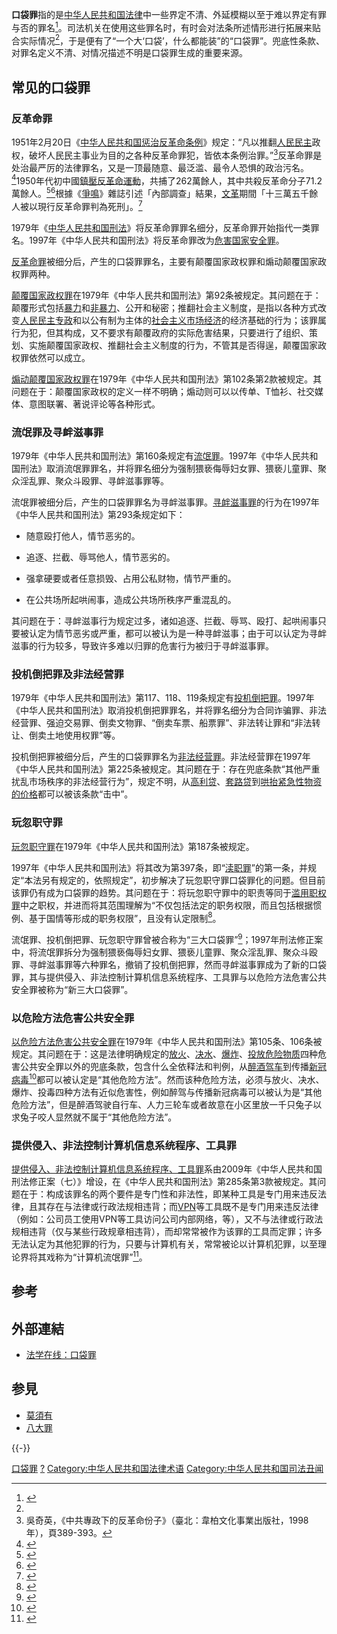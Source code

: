 {{Expand|time=2018-03-20T02:09:15+00:00}}
{{original research|time=2018-04-14T16:48:06+00:00}}
{{legal}}
'''口袋罪'''指的是[[中华人民共和国法律|中华人民共和国法律]]中一些界定不清、外延模糊以至于难以界定有罪与否的罪名<ref name=zhang-pocket-xxzs>{{cite journal|author1=张训|title=口袋罪视域下的寻衅滋事罪研究|journal=政治与法律|issue=2013-3|url=http://article.chinalawinfo.com/ArticleFullText.aspx?ArticleId=78400|accessdate=2016-01-25}}</ref>。司法机关在使用这些罪名时，有时会对法条所述情形进行拓展来贴合实际情况<ref name=zhang-pocket-xxzs/>，于是便有了“一个大‘口袋’，什么都能装”的“口袋罪”。兜底性条款、对罪名定义不清、对情况描述不明是口袋罪生成的重要来源。

== 常见的口袋罪 ==


=== 反革命罪 ===
1951年2月20日《[[中华人民共和国惩治反革命条例|中华人民共和国惩治反革命条例]]》规定：“凡以推翻[[人民民主专政|人民民主]]政权，破坏人民民主事业为目的之各种反革命罪犯，皆依本条例治罪。”<ref>吳奇英，《中共專政下的反革命份子》（臺北：韋柏文化事業出版社，1998年），頁389-393。</ref>反革命罪是处治最严厉的法律罪名，又是一顶最随意、最泛滥、最令人恐惧的政治污名。<ref name="高全喜2015">{{cite book|author=高全喜|title=政治宪法学纲要|url=https://books.google.com/books?id=sQHJCQAAQBAJ&pg=PT97|date=2015-06-05|publisher=中央编译局|pages=97|isbn=9787511720788}}</ref>1950年代初中國[[鎮壓反革命運動|鎮壓反革命運動]]，共捕了262萬餘人，其中共殺反革命分子71.2萬餘人。<ref name="ccdy00">{{cite web|title=镇反毛泽东嫌杀人少 定指标千分之一终超过|url=http://www.ccdy.cn/lishi/gouchen/201208/t20120817_359931.htm|accessdate=2013-11-06|work=2012-08-17|publisher=中国文化传媒网|archiveurl=https://web.archive.org/web/20170903075834/http://www.ccdy.cn/lishi/gouchen/201208/t20120817_359931.htm|archivedate=2017-09-03|deadurl=yes}}</ref><ref name="dwnews00">{{cite web|title=镇反运动各地处决人数有指标|url=http://history.dwnews.com/news/2013-10-03/59334485-all.html|accessdate=2013-11-06|work=2013-10-03|publisher=多维新闻|dead-url=yes|archive-url=https://web.archive.org/web/20140904183420/http://history.dwnews.com/news/2013-10-03/59334485-all.html|archive-date=2014-09-04}}</ref>根據《[[爭鳴|爭鳴]]》雜誌引述「內部調查」結果，[[文革|文革]]期間「十三萬五千餘人被以現行反革命罪判為死刑」。<ref name="宋永毅2016">{{cite book|author=宋永毅|title=文革五十年: 毛泽东遗产和当代中国|url=https://books.google.com/books?id=HWBIDQAAQBAJ&pg=PT79|year=2016年|publisher=明鏡出版社|isbn=978-1-63032-898-6|page=79}}</ref>

1979年《[[中华人民共和国刑法|中华人民共和国刑法]]》将反革命罪罪名细分，反革命罪开始指代一类罪名。1997年《中华人民共和国刑法》将反革命罪改为[[危害国家安全罪|危害国家安全罪]]。

[[反革命罪|反革命罪]]被细分后，产生的口袋罪罪名，主要有颠覆国家政权罪和煽动颠覆国家政权罪两种。

[[颠覆国家政权罪|颠覆国家政权罪]]在1979年《中华人民共和国刑法》第92条被规定。其问题在于：颠覆形式包括[[暴力|暴力]]和[[非暴力|非暴力]]、公开和秘密；推翻社会主义制度，是指以各种方式改变[[人民民主专政|人民民主专政]]和以公有制为主体的[[社会主义市场经济|社会主义市场经济]]的经济基础的行为；该罪属行为犯，但其构成，又不要求有颠覆政府的实际危害结果，只要进行了组织、策划、实施颠覆国家政权、推翻社会主义制度的行为，不管其是否得逞，颠覆国家政权罪依然可以成立。

[[煽动颠覆国家政权罪|煽动颠覆国家政权罪]]在1979年《中华人民共和国刑法》第102条第2款被规定。其问题在于：颠覆国家政权的定义一样不明确；煽动则可以以传单、T恤衫、社交媒体、意图联署、著说评论等各种形式。

=== 流氓罪及寻衅滋事罪 ===
1979年《中华人民共和国刑法》第160条规定有[[流氓罪|流氓罪]]。1997年《中华人民共和国刑法》取消流氓罪罪名，并将罪名细分为强制猥亵侮辱妇女罪、猥亵儿童罪、聚众淫乱罪、聚众斗殴罪、寻衅滋事罪等。

流氓罪被细分后，产生的口袋罪罪名为寻衅滋事罪。[[寻衅滋事罪|寻衅滋事罪]]的行为在1997年《中华人民共和国刑法》第293条规定如下： 

*随意殴打他人，情节恶劣的。

*追逐、拦截、辱骂他人，情节恶劣的。

*强拿硬要或者任意损毁、占用公私财物，情节严重的。

*在公共场所起哄闹事，造成公共场所秩序严重混乱的。

其问题在于：寻衅滋事行为规定过多，诸如追逐、拦截、辱骂、殴打、起哄闹事只要被认定为情节恶劣或严重，都可以被认为是一种寻衅滋事；由于可以认定为寻衅滋事的行为较多，导致许多难以归罪的危害行为被归于寻衅滋事罪。

=== 投机倒把罪及非法经营罪 ===
1979年《中华人民共和国刑法》第117、118、119条规定有[[投机倒把罪|投机倒把罪]]。1997年《中华人民共和国刑法》取消投机倒把罪罪名，并将罪名细分为合同诈骗罪、非法经营罪、强迫交易罪、倒卖文物罪、“倒卖车票、船票罪”、非法转让罪和“非法转让、倒卖土地使用权罪”等。

投机倒把罪被细分后，产生的口袋罪罪名为[[非法经营罪|非法经营罪]]。非法经营罪在1997年《中华人民共和国刑法》第225条被规定。其问题在于：存在兜底条款“其他严重扰乱市场秩序的非法经营行为”，规定不明，从[[高利贷|高利贷]]、[[套路贷|套路贷]]到[[哄抬物价|哄抬紧急性物资的价格]]都可以被该条款“击中”。

=== 玩忽职守罪 ===
[[玩忽职守罪|玩忽职守罪]]在1979年《中华人民共和国刑法》第187条被规定。

1997年《中华人民共和国刑法》将其改为第397条，即“[[渎职罪|渎职罪]]”的第一条，并规定“本法另有规定的，依照规定”，初步解决了玩忽职守罪口袋罪化的问题。但目前该罪仍有成为口袋罪的趋势。其问题在于：将玩忽职守罪中的职责等同于[[滥用职权罪|滥用职权罪]]中之职权，并进而将其范围理解为“不仅包括法定的职务权限，而且包括根据惯例、基于国情等形成的职务权限”，且没有认定限制<ref>{{Cite web|title=玩忽职守罪中的职责界分应予明确|url=http://www.sohu.com/a/159446200_391398|accessdate=2020-03-23|work=www.sohu.com|language=en|archive-date=2020-03-23|archive-url=https://web.archive.org/web/20200323092749/https://www.sohu.com/a/159446200_391398|dead-url=no}}</ref>。

流氓罪、投机倒把罪、玩忽职守罪曾被合称为“三大口袋罪”<ref name="pocket-bad-rep">{{cite news|author1=余丰泳|title=口袋罪的坏名声及冷思考|url=http://article.chinalawinfo.com/ArticleFullText.aspx?ArticleId=90461|accessdate=2016-01-25|agency=检察日报|date=2015-05-06|archive-date=2018-04-01|archive-url=https://web.archive.org/web/20180401150218/http://article.chinalawinfo.com/ArticleFullText.aspx?ArticleId=90461|dead-url=no}}</ref>；1997年刑法修正案中，将流氓罪拆分为强制猥亵侮辱妇女罪、猥亵儿童罪、聚众淫乱罪、聚众斗殴罪、寻衅滋事罪等六种罪名，撤销了投机倒把罪，然而寻衅滋事罪成为了新的口袋罪，其与提供侵入、非法控制计算机信息系统程序、工具罪与以危险方法危害公共安全罪被称为“新三大口袋罪”。

=== 以危险方法危害公共安全罪 ===
[[以危险方法危害公共安全罪|以危险方法危害公共安全罪]]在1979年《中华人民共和国刑法》第105条、106条被规定。其问题在于：这是法律明确规定的[[放火罪|放火]]、[[决水罪|决水]]、[[爆炸罪|爆炸]]、[[投放危险物质罪|投放危险物质]]四种危害公共安全罪以外的兜底条款，包含什么全依释法和判例，从[[醉酒驾车|醉酒驾车]]到传播[[严重急性呼吸系统综合征冠状病毒2|新冠病毒]]<ref>{{Cite web|title=危害公共安全罪妨害传染病防治罪如何区分适用-中国法院网|url=https://www.chinacourt.org/article/detail/2020/03/id/4855877.shtml|accessdate=2020-03-23|work=www.chinacourt.org|archive-date=2020-03-23|archive-url=https://web.archive.org/web/20200323090642/https://www.chinacourt.org/article/detail/2020/03/id/4855877.shtml|dead-url=no}}</ref>都可以被认定是“其他危险方法”。然而该种危险方法，必须与放火、决水、爆炸、投毒四种方法有近似危害性，例如醉驾与传播新冠病毒可以被认为是“其他危险方法”，但是醉酒驾驶自行车、人力三轮车或者故意在小区里放一千只兔子以求兔子咬人显然就不属于“其他危险方法”。

=== 提供侵入、非法控制计算机信息系统程序、工具罪 ===
[[提供侵入、非法控制计算机信息系统的程序、工具罪|提供侵入、非法控制计算机信息系统程序、工具罪]]系由2009年《中华人民共和国刑法修正案（七）》增设，在《中华人民共和国刑法》第285条第3款被规定。其问题在于：构成该罪名的两个要件是专门性和非法性，即某种工具是专门用来违反法律，且其存在与法律或行政法规相违背；而[[VPN|VPN]]等工具既不是专门用来违反法律（例如：公司员工使用VPN等工具访问公司内部网络，等），又不与法律或行政法规相违背（仅与某些行政规章相违背），而却常常被作为该罪的工具而定罪；许多无法认定为其他犯罪的行为，只要与计算机有关，常常被论以计算机犯罪，以至理论界将其戏称为“计算机流氓罪”<ref>{{Cite news|url=https://news.sina.com.cn/o/2018-10-16/doc-ifxeuwws4967387.shtml|title=法治的细节︱警惕“计算机流氓罪”|date=2018-10-16|accessdate=2019-03-12|work=澎湃新闻|archive-date=2019-06-02|archive-url=https://web.archive.org/web/20190602210528/https://news.sina.com.cn/o/2018-10-16/doc-ifxeuwws4967387.shtml}}</ref>。

== 参考 ==
{{reflist}}

==外部連結==
* [http://article.chinalawinfo.com/ArticleList.aspx?KeyWord=%E5%8F%A3%E8%A2%8B%E7%BD%AA 法学在线：口袋罪]

== 参見 ==
{{Portal|中华人民共和国|法律}}
* [[莫須有|莫須有]]
* [[八大罪|八大罪]]

{{-}}
{{中华人民共和国刑法罪名}}

[[Category:口袋罪|]]
[[Category:中华人民共和国刑法罪名|?]]
[[Category:中华人民共和国法律术语|Category:中华人民共和国法律术语]]
[[Category:中华人民共和国司法丑闻|Category:中华人民共和国司法丑闻]]